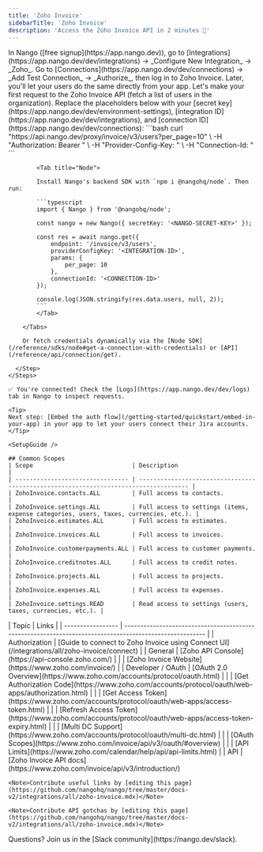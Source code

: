 ```yaml
---
title: 'Zoho Invoice'
sidebarTitle: 'Zoho Invoice'
description: 'Access the Zoho Invoice API in 2 minutes 💨'
---
```




<Tabs>
  <Tab title="🚀 Quickstart">
    <Steps>
      <Step title="Create an integration">
        In Nango ([free signup](https://app.nango.dev)), go to [Integrations](https://app.nango.dev/dev/integrations) -> _Configure New Integration_ -> _Zoho_.
      </Step>
      <Step title="Authorize Zoho Invoice">
        Go to [Connections](https://app.nango.dev/dev/connections) -> _Add Test Connection_ -> _Authorize_, then log in to Zoho Invoice. Later, you'll let your users do the same directly from your app.
      </Step>
      <Step title="Call the Zoho Invoice API">
        Let's make your first request to the Zoho Invoice API (fetch a list of users in the organization). Replace the placeholders below with your [secret key](https://app.nango.dev/dev/environment-settings), [integration ID](https://app.nango.dev/dev/integrations), and [connection ID](https://app.nango.dev/dev/connections):
        <Tabs>
            <Tab title="cURL">
                ```bash
                curl "https://api.nango.dev/proxy/invoice/v3/users?per_page=10" \
                  -H "Authorization: Bearer <NANGO-SECRET-KEY>" \
                  -H "Provider-Config-Key: <INTEGRATION-ID>" \
                  -H "Connection-Id: <CONNECTION-ID>"
                ```
            </Tab>

            <Tab title="Node">

            Install Nango's backend SDK with `npm i @nangohq/node`. Then run:

            ```typescript
            import { Nango } from '@nangohq/node';

            const nango = new Nango({ secretKey: '<NANGO-SECRET-KEY>' });

            const res = await nango.get({
                endpoint: '/invoice/v3/users',
                providerConfigKey: '<INTEGRATION-ID>',
                params: {
                    per_page: 10
                },
                connectionId: '<CONNECTION-ID>'
            });

            console.log(JSON.stringify(res.data.users, null, 2));
            ```
            </Tab>

        </Tabs>

        Or fetch credentials dynamically via the [Node SDK](/reference/sdks/node#get-a-connection-with-credentials) or [API](/reference/api/connection/get).

      </Step>
    </Steps>

    ✅ You're connected! Check the [Logs](https://app.nango.dev/dev/logs) tab in Nango to inspect requests.

    <Tip>
    Next step: [Embed the auth flow](/getting-started/quickstart/embed-in-your-app) in your app to let your users connect their Jira accounts.
    </Tip>
  </Tab>
  <Tab title="🧑‍💻 OAuth app setup">
    
    <SetupGuide />
    
    ## Common Scopes
    | Scope                            | Description                                                                          |
    | -------------------------------- | ------------------------------------------------------------------------------------ |
    | ZohoInvoice.contacts.ALL         | Full access to contacts.                                                             |
    | ZohoInvoice.settings.ALL         | Full access to settings (items, expense categories, users, taxes, currencies, etc.). |
    | ZohoInvoice.estimates.ALL        | Full access to estimates.                                                            |
    | ZohoInvoice.invoices.ALL         | Full access to invoices.                                                             |
    | ZohoInvoice.customerpayments.ALL | Full access to customer payments.                                                    |
    | ZohoInvoice.creditnotes.ALL      | Full access to credit notes.                                                         |
    | ZohoInvoice.projects.ALL         | Full access to projects.                                                             |
    | ZohoInvoice.expenses.ALL         | Full access to expenses.                                                             |
    | ZohoInvoice.settings.READ        | Read access to settings (users, taxes, currencies, etc.). |

  </Tab>
  <Tab title="🔗 Useful links">
    | Topic             | Links                                                                                                   |
    | ----------------- | ------------------------------------------------------------------------------------------------------- |
    | Authorization     | [Guide to connect to Zoho Invoice using Connect UI](/integrations/all/zoho-invoice/connect) |
    | General           | [Zoho API Console](https://api-console.zoho.com/)                                                       |
    |                   | [Zoho Invoice Website](https://www.zoho.com/invoice/)                                                     |
    | Developer / OAuth | [OAuth 2.0 Overview](https://www.zoho.com/accounts/protocol/oauth.html)                                 |
    |                   | [Get Authorization Code](https://www.zoho.com/accounts/protocol/oauth/web-apps/authorization.html)      |
    |                   | [Get Access Token](https://www.zoho.com/accounts/protocol/oauth/web-apps/access-token.html)             |
    |                   | [Refresh Access Token](https://www.zoho.com/accounts/protocol/oauth/web-apps/access-token-expiry.html) |
    |                   | [Multi DC Support](https://www.zoho.com/accounts/protocol/oauth/multi-dc.html)                          |
    |                   | [OAuth Scopes](https://www.zoho.com/invoice/api/v3/oauth/#overview)                                 |
    |                   | [API Limits](https://www.zoho.com/calendar/help/api/api-limits.html)                                    |
    | API               | [Zoho Invoice API docs](https://www.zoho.com/invoice/api/v3/introduction/)   

    <Note>Contribute useful links by [editing this page](https://github.com/nangohq/nango/tree/master/docs-v2/integrations/all/zoho-invoice.mdx)</Note>
  </Tab>
  <Tab title="🚨 API gotchas">
  <ApiGotchas />

    <Note>Contribute API gotchas by [editing this page](https://github.com/nangohq/nango/tree/master/docs-v2/integrations/all/zoho-invoice.mdx)</Note>
  </Tab>
</Tabs>
<Info>
    Questions? Join us in the [Slack community](https://nango.dev/slack).
</Info>
